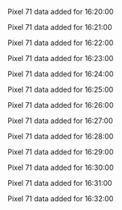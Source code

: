 Pixel 71 data added for 16:20:00

Pixel 71 data added for 16:21:00

Pixel 71 data added for 16:22:00

Pixel 71 data added for 16:23:00

Pixel 71 data added for 16:24:00

Pixel 71 data added for 16:25:00

Pixel 71 data added for 16:26:00

Pixel 71 data added for 16:27:00

Pixel 71 data added for 16:28:00

Pixel 71 data added for 16:29:00

Pixel 71 data added for 16:30:00

Pixel 71 data added for 16:31:00

Pixel 71 data added for 16:32:00

